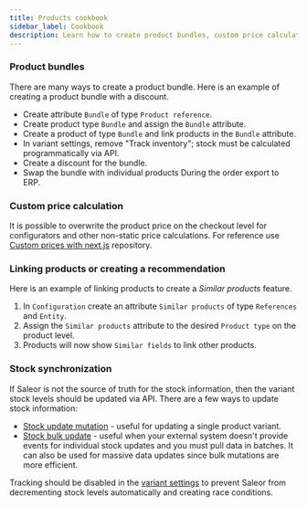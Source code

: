 ```yaml
---
title: Products cookbook
sidebar_label: Cookbook
description: Learn how to create product bundles, custom price calculations, and link products in Saleor.
---
```


### Product bundles

There are many ways to create a product bundle. Here is an example of creating a product bundle with a discount.

- Create attribute `Bundle` of type `Product reference`.
- Create product type `Bundle` and assign the `Bundle` attribute.
- Create a product of type `Bundle` and link products in the `Bundle` attribute.
- In variant settings, remove "Track inventory"; stock must be calculated programmatically via API.
- Create a discount for the bundle.
- Swap the bundle with individual products During the order export to ERP.

### Custom price calculation

It is possible to overwrite the product price on the checkout level for configurators and other non-static price calculations.
For reference use [Custom prices with next.js](https://github.com/saleor/saleor-app-checkout-prices) repository.

### Linking products or creating a recommendation

Here is an example of linking products to create a _Similar products_ feature.

1. In `Configuration` create an attribute `Similar products` of type `References` and `Entity`.
2. Assign the `Similar products` attribute to the desired `Product type` on the product level.
3. Products will now show `Similar fields` to link other products.

### Stock synchronization

If Saleor is not the source of truth for the stock information, then the variant stock levels should be updated via API.
There are a few ways to update stock information:

- [Stock update mutation](api-reference/products/mutations/product-variant-stocks-update.mdx) - useful for updating a single product variant.
- [Stock bulk update](api-reference/products/mutations/stock-bulk-update) - useful when your external system doesn't provide events for individual stock updates and you must pull data in batches. It can also be used for massive data updates since bulk mutations are more efficient.

Tracking should be disabled in the [variant settings](developer/products/configuration#variant-settings) to prevent Saleor from decrementing stock levels automatically and creating race conditions.
